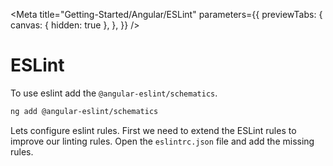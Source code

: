 
<Meta
  title="Getting-Started/Angular/ESLint"
  parameters={{
    previewTabs: {
      canvas: { hidden: true },
    },
  }}
/>

# ESLint

To use eslint add the `@angular-eslint/schematics`.

```bash
ng add @angular-eslint/schematics
```

Lets configure eslint rules.
First we need to extend the ESLint rules to improve our linting rules.
Open the `eslintrc.json` file and add the missing rules.
